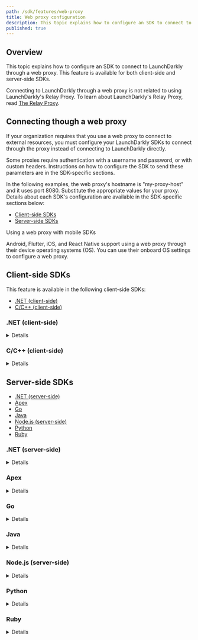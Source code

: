 ```yaml
---
path: /sdk/features/web-proxy
title: Web proxy configuration
description: This topic explains how to configure an SDK to connect to LaunchDarkly through a web proxy. This feature is available for both client-side and server-side SDKs.
published: true
---
```


## Overview

This topic explains how to configure an SDK to connect to LaunchDarkly through a web proxy. This feature is available for both client-side and server-side SDKs.

Connecting to LaunchDarkly through a web proxy is not related to using LaunchDarkly's Relay Proxy. To learn about LaunchDarkly's Relay Proxy, read [The Relay Proxy](/home/relay-proxy).

## Connecting though a web proxy

If your organization requires that you use a web proxy to connect to external resources, you must configure your LaunchDarkly SDKs to connect through the proxy instead of connecting to LaunchDarkly directly.

Some proxies require authentication with a username and password, or with custom headers. Instructions on how to configure the SDK to send these parameters are in the SDK-specific sections.

In the following examples, the web proxy's hostname is "my-proxy-host" and it uses port 8080. Substitute the appropriate values for your proxy. Details about each SDK's configuration are available in the SDK-specific sections below:

* [Client-side SDKs](#client-side-sdks)
* [Server-side SDKs](#server-side-sdks)


<Callout intent="info">
<CalloutTitle>Using a web proxy with mobile SDKs</CalloutTitle>
<CalloutDescription>

Android, Flutter, iOS, and React Native support using a web proxy through their device operating systems (OS). You can use their onboard OS settings to configure a web proxy.

</CalloutDescription>
</Callout>

## Client-side SDKs

This feature is available in the following client-side SDKs:

* [.NET (client-side)](#net-client-side)
* [C/C++ (client-side)](#cc-client-side)

### .NET (client-side)

<Details summary="Expand .NET (client-side) code sample">

To configure the client-side .NET SDK to connect to LaunchDarkly through a web proxy:

<CodeTabs
  defaultValue="csharp"
  values={[
    { label: 'Example', value: 'csharp', },
  ]
}>
<CodeTabItem value="csharp">

```csharp
var handler = new System.Net.Http.HttpClientHandler();
handler.Proxy = new System.Net.WebProxy("http://my-proxy-host:8080");

var config = Configuration.Builder("mobile-key")
    .HttpMessageHandler(handler)
    .Build();
```

</CodeTabItem>
</CodeTabs>

To configure the client-side .NET SDK to connect to LaunchDarkly through a web proxy with authentication:

<CodeTabs
  defaultValue="csharp"
  values={[
    { label: 'Example', value: 'csharp', },
  ]
}>
<CodeTabItem value="csharp">

```csharp
var handler = new System.Net.Http.HttpClientHandler();
var proxy = new System.Net.WebProxy("http://my-proxy-host:8080");
var credentials = new System.Net.CredentialCache();
credentials.Add(proxy.Address, "Basic",
    new NetworkCredential("username", "password"));
proxy.Credentials = credentials;
handler.Proxy = proxy;

var config = Configuration.Builder("mobile-key")
    .HttpMessageHandler(handler)
    .Build();
```

</CodeTabItem>
</CodeTabs>
</Details>

### C/C++ (client-side)

<Details summary="Expand C/C++ (client-side) code sample">

To configure the C/C++ SDK to connect to LaunchDarkly through a web proxy:

<CodeTabs
  defaultValue="c"
  values={[
    { label: 'C', value: 'c', },
  ]
}>
<CodeTabItem value="c">

```c
struct LDConfig *config = LDConfigNew("YOUR_MOBILE_KEY");
LDConfigSetProxyURI(config, "https://web-proxy.domain.com:8080");
```

</CodeTabItem>
</CodeTabs>

To configure the client-side C/C++ SDK to connect to LaunchDarkly through a web proxy with authentication:

<CodeTabs
  defaultValue="c"
  values={[
    { label: 'C', value: 'c', },
  ]
}>
<CodeTabItem value="c">

```c
struct LDConfig *config = LDConfigNew("YOUR_MOBILE_KEY");
LDConfigSetProxyURI(config, "https://username:password@web-proxy.domain.com:8080");
```

</CodeTabItem>
</CodeTabs>
</Details>

## Server-side SDKs

* [.NET (server-side)](#net-server-side)
* [Apex](#apex)
* [Go](#go)
* [Java](#java)
* [Node.js (server-side)](#nodejs-server-side)
* [Python](#python)
* [Ruby](#ruby)

### .NET (server-side)

<Details summary="Expand .NET (server-side) code sample">

To configure the server-side .NET SDK to connect to LaunchDarkly through a web proxy:

<CodeTabs
  defaultValue="sdk6"
  values={[
    { label: '.NET', value: 'sdk6', },
    { label: '.NET SDK versions 5.14.x and earlier', value: 'sdk5', },
  ]
}>
<CodeTabItem value="sdk6">

```csharp
var proxy = new System.Net.WebProxy("http://my-proxy-host:8080");

var config = Configuration.Builder("sdk-key")
    .Http(Components.HttpConfiguration().Proxy(proxy))
    .Build();
```

</CodeTabItem>
<CodeTabItem value="sdk5">

```csharp
var handler = new System.Net.Http.HttpClientHandler();
handler.Proxy = new System.Net.WebProxy("http://my-proxy-host:8080");

var config = Configuration.Builder("sdk-key")
    .Http(Components.HttpConfiguration().MessageHandler(handler))
    .Build();
```

</CodeTabItem>
</CodeTabs>

To configure the server-side .NET SDK to connect to LaunchDarkly through a web proxy with authentication:

<CodeTabs
  defaultValue="sdk6"
  values={[
    { label: '.NET', value: 'sdk6', },
    { label: '.NET SDK versions 5.14.x and earlier', value: 'sdk5', },
  ]
}>
<CodeTabItem value="sdk6">

```csharp
var proxy = new System.Net.WebProxy("http://my-proxy-host:8080");
var credentials = new System.Net.CredentialCache();
credentials.Add(proxy.Address, "Basic",
    new NetworkCredential("username", "password"));
proxy.Credentials = credentials;

var config = Configuration.Builder("sdk-key")
    .Http(Components.HttpConfiguration().Proxy(proxy))
    .Build();
```

</CodeTabItem>
<CodeTabItem value="sdk5">

```csharp
var handler = new System.Net.Http.HttpClientHandler();
var proxy = new System.Net.WebProxy("http://my-proxy-host:8080");
var credentials = new System.Net.CredentialCache();
credentials.Add(proxy.Address, "Basic",
    new NetworkCredential("username", "password"));
proxy.Credentials = credentials;
handler.Proxy = proxy;

var config = Configuration.Builder("sdk-key")
    .Http(Components.HttpConfiguration().MessageHandler(handler))
    .Build();
```

</CodeTabItem>
</CodeTabs>
</Details>

### Apex

<Details summary="Expand Apex code sample">

The Apex bridge that provides and retrieves flag values is written in Go, and uses the default Go networking mechanisms. 

Go's standard HTTP library recognizes the environment variables `HTTP_PROXY` and `HTTPS_PROXY`. If you set these variables, the SDK will connect through a web proxy at the URL you provide. Because the LaunchDarkly services have `https:` URLs, you use `HTTPS_PROXY`. If you are connecting to services at an insecure `http:` URL use `HTTP_PROXY` instead.

Here is an example:

<CodeTabs
  defaultValue="linux"
  values={[
    { label: 'command line - on Mac or Linux', value: 'linux', },
    { label: 'command line - on Windows', value: 'windows', },
  ]
}>
<CodeTabItem value="linux">

```bash
export HTTPS_PROXY=https://my-proxy-host:8080
```

</CodeTabItem>
<CodeTabItem value="windows">

```batch
set HTTPS_PROXY=https://my-proxy-host:8080
```

</CodeTabItem>
</CodeTabs>
</Details>

### Go

<Details summary="Expand Go code sample">

There are two ways to specify proxy server parameters in the Go SDK.

Go's standard HTTP library recognizes the environment variables `HTTP_PROXY` and `HTTPS_PROXY`. If you set these variables, the SDK will connect through a web proxy at the URL you provide. Because the LaunchDarkly services have `https:` URLs, you use `HTTPS_PROXY`. If you are connecting to services at an insecure `http:` URL, such as a Relay Proxy instance, use `HTTP_PROXY` instead.

Here is an example:

<CodeTabs
  defaultValue="linux"
  values={[
    { label: 'command line - on Mac or Linux', value: 'linux', },
    { label: 'command line - on Windows', value: 'windows', },
  ]
}>
<CodeTabItem value="linux">

```bash
export HTTPS_PROXY=https://my-proxy-host:8080
```

</CodeTabItem>
<CodeTabItem value="windows">

```
set HTTPS_PROXY=https://my-proxy-host:8080
```

</CodeTabItem>
</CodeTabs>

You can also specify a proxy programmatically through the SDK configuration:

<CodeTabs
  defaultValue="go"
  values={[
    { label: 'Go', value: 'go', },
    { label: 'Go SDK versions 4.x and earlier', value: 'go-pre-5.0', },
  ]
}>
<CodeTabItem value="go">

```go
import (
    ld "gopkg.in/launchdarkly/go-server-sdk.v5"
    "gopkg.in/launchdarkly/go-server-sdk.v5/ldcomponents"
)

var config ld.Config
config.HTTP = ldcomponents.HTTPConfiguration().
    ProxyURL("https://my-proxy-host:8080")
```

</CodeTabItem>
<CodeTabItem value="go-pre-5.0">

```go
import (
    ld "gopkg.in/launchdarkly/go-server-sdk.v4"
    "gopkg.in/launchdarkly/go-server-sdk.v4/ldhttp"
)

proxyURL, _ := url.Parse("https://my-proxy-host:8080")

config := ld.DefaultConfig
config.HTTPClientFactory = ldhttp.NewHTTPClientFactory(
    ldhttp.ProxyURL(*proxyURL))

// This is supported only in SDK versions 4.14.0 and higher.
```

</CodeTabItem>
</CodeTabs>
</Details>

### Java

<Details summary="Expand Java code sample">

To configure the Java SDK to connect to LaunchDarkly through a web proxy:

<CodeTabs
  defaultValue="java"
  values={[
    { label: 'Java', value: 'java', },
  ]
}>
<CodeTabItem value="java">

```java
LDConfig config = new LDConfig.Builder()
    .http(Components.httpConfiguration().proxyHostAndPort("my-proxy-host", 8080))
    .build();
```

</CodeTabItem>
</CodeTabs>

To configure the Java SDK to connect to LaunchDarkly through a web proxy with authentication:

<CodeTabs
  defaultValue="java"
  values={[
    { label: 'Java', value: 'java', },
  ]
}>
<CodeTabItem value="java">

```java
LDConfig config = new LDConfig.Builder()
    .http(Components.httpConfiguration()
        .proxyHostAndPort("my-proxy-host", 8080)
        .proxyAuth(Components.httpBasicAuthentication("username", "password"))
    .build();
```

</CodeTabItem>
</CodeTabs>
</Details>

### Node.js (server-side)

<Details summary="Expand Node.js (server-side) code sample">

To configure the server-side Node.js SDK to connect to LaunchDarkly through a web proxy:

<CodeTabs
  defaultValue="js"
  values={[
    { label: 'JavaScript', value: 'js', },
    { label: 'TypeScript', value: 'ts', },
  ]
}>
<CodeTabItem value="js">

```js
const options = {
  proxyHost: 'your-proxy-host',
  proxyPort: 8080
};
```

</CodeTabItem>
<CodeTabItem value="ts">

```ts
import * as ld from 'launchdarkly-node-server-sdk';

const options: ld.LDOptions = {
  proxyHost: 'your-proxy-host',
  proxyPort: 8080
};
```

</CodeTabItem>
</CodeTabs>

To configure the server-side Node.js SDK to connect to LaunchDarkly through a web proxy with authentication:

<CodeTabs
  defaultValue="js"
  values={[
    { label: 'JavaScript', value: 'js', },
    { label: 'TypeScript', value: 'ts', },
  ]
}>
<CodeTabItem value="js">

```js
const options = {
  proxyHost: 'my-proxy-host',
  proxyPort: 8080,
  proxyAuth: 'username:password'
};
```

</CodeTabItem>
<CodeTabItem value="ts">

```ts
import * as ld from 'launchdarkly-node-server-sdk';

const options: ld.LDOptions = {
  proxyHost: 'your-proxy-host',
  proxyPort: 8080,
  proxyAuth: 'username:password'
};
```

</CodeTabItem>
</CodeTabs>
</Details>

### Python

<Details summary="Expand Python code sample">

There are two ways to specify proxy server parameters in the Python SDK.

Python's standard HTTP library recognizes the environment variables `HTTP_PROXY` and `HTTPS_PROXY`. If you set these variables, the SDK will connect through a web proxy at the URL you provide. Because the LaunchDarkly services have `https:` URLs, you use `HTTPS_PROXY`. If you are connecting to services at an insecure `http:` URL, such as a Relay Proxy instance, use `HTTP_PROXY` instead.

How to set the HTTPS_PROXY environment variable on Mac/Linux and Windows systems:

<CodeTabs
  defaultValue="linux"
  values={[
    { label: 'command line - on Mac or Linux', value: 'linux', },
    { label: 'command line - on Windows', value: 'windows', },
  ]
}>
<CodeTabItem value="linux">

```bash
export HTTPS_PROXY=https://my-proxy-host:8080
```

</CodeTabItem>
<CodeTabItem value="windows">

```bash
set HTTPS_PROXY=https://my-proxy-host:8080
```

</CodeTabItem>
</CodeTabs>

Or it can be set from within Python:

<CodeTabs
  defaultValue="py"
  values={[
    { label: 'Python', value: 'py', },
  ]
}>
<CodeTabItem value="py">

```py
os.environ["https_proxy"] = "https://my-proxy-host:8080"
```

</CodeTabItem>
</CodeTabs>
</Details>

### Ruby

<Details summary="Expand Ruby code sample">

There are two ways to specify proxy server parameters in the Ruby SDK.

Ruby's standard HTTP library recognizes the environment variables `HTTP_PROXY` and `HTTPS_PROXY`. If you set these variables, the SDK will connect through a web proxy at the URL you provide. Because the LaunchDarkly services have `https:` URLs, you use `HTTPS_PROXY`. If you are connecting to services at an insecure `http:` URL, such as a Relay Proxy instance, use `HTTP_PROXY` instead.

To configure the Ruby SDK to connect to LaunchDarkly through a web proxy:

<CodeTabs
  defaultValue="linux"
  values={[
    { label: 'command line - on Mac or Linux', value: 'linux', },
    { label: 'command line - on Windows', value: 'windows', },
  ]
}>
<CodeTabItem value="linux">

```bash
export HTTPS_PROXY=https://my-proxy-host:8080
```

</CodeTabItem>
<CodeTabItem value="windows">

```batch
set HTTPS_PROXY=https://my-proxy-host:8080
```

</CodeTabItem>
</CodeTabs>

Or it can be set from within Ruby:

<CodeTabs
  defaultValue="ruby"
  values={[
    { label: 'Ruby', value: 'ruby', },
  ]
}>
<CodeTabItem value="ruby">

```ruby
ENV['HTTPS_PROXY'] = 'https://my-proxy-host:8080'
```

</CodeTabItem>
</CodeTabs>
</Details>
